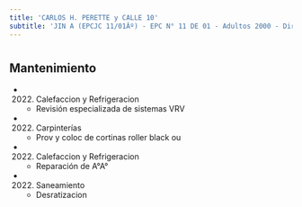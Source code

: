 ```yaml
---
title: 'CARLOS H. PERETTE y CALLE 10'
subtitle: 'JIN A (EPCJC 11/01Âº) - EPC N° 11 DE 01 - Adultos 2000 - Dirección General de Educación de Gestión Privada'
---
```


#


## Mantenimiento

*  (2022) Calefaccion y Refrigeracion 
    + Revisión especializada de sistemas VRV

*  (2022) Carpinterías 
    + Prov y coloc de cortinas roller black ou

*  (2022) Calefaccion y Refrigeracion 
    + Reparación de A°A°

*  (2022) Saneamiento 
    + Desratizacion



